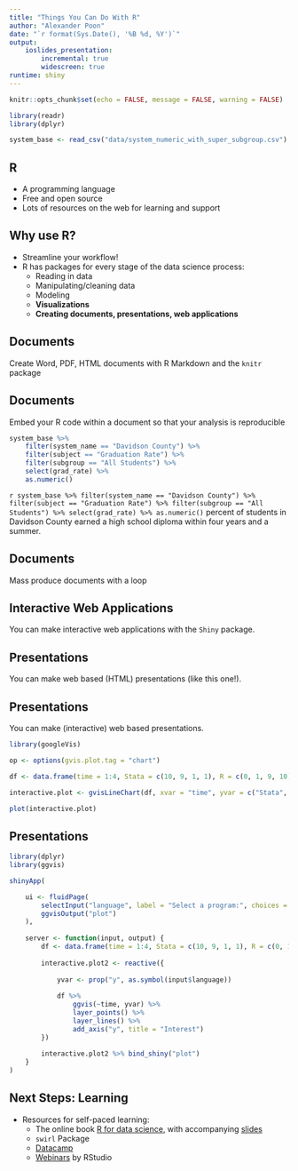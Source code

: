 ```yaml
---
title: "Things You Can Do With R"
author: "Alexander Poon"
date: "`r format(Sys.Date(), '%B %d, %Y')`"
output: 
    ioslides_presentation:
        incremental: true
        widescreen: true
runtime: shiny
---
```


```r
knitr::opts_chunk$set(echo = FALSE, message = FALSE, warning = FALSE)

library(readr)
library(dplyr)

system_base <- read_csv("data/system_numeric_with_super_subgroup.csv")
```

## R

* A programming language
* Free and open source
* Lots of resources on the web for learning and support

## Why use R?

* Streamline your workflow!
* R has packages for every stage of the data science process:
    + Reading in data
    + Manipulating/cleaning data
    + Modeling
    + **Visualizations**
    + **Creating documents, presentations, web applications**

## Documents

Create Word, PDF, HTML documents with R Markdown and the `knitr` package

## Documents

Embed your R code within a document so that your analysis is reproducible

```r

system_base %>%
    filter(system_name == "Davidson County") %>%
    filter(subject == "Graduation Rate") %>%
    filter(subgroup == "All Students") %>%
    select(grad_rate) %>%
    as.numeric()

```

`r system_base %>% filter(system_name == "Davidson County") %>% filter(subject == "Graduation Rate") %>% filter(subgroup == "All Students") %>% select(grad_rate) %>% as.numeric()` percent of students in Davidson County earned a high school diploma within four years and a summer.

## Documents

Mass produce documents with a loop

## Interactive Web Applications

You can make interactive web applications with the `Shiny` package.

## Presentations

You can make web based (HTML) presentations (like this one!).

## Presentations

You can make (interactive) web based presentations.

```r
library(googleVis)

op <- options(gvis.plot.tag = "chart")

df <- data.frame(time = 1:4, Stata = c(10, 9, 1, 1), R = c(0, 1, 9, 10))

interactive.plot <- gvisLineChart(df, xvar = "time", yvar = c("Stata", "R"), options = list(title = "Alex's interest in", curveType = "function", width = 1000, height = 450, hAxis = "{title: 'time'}"))

plot(interactive.plot)
```

## Presentations

```r
library(dplyr)
library(ggvis)

shinyApp(

    ui <- fluidPage(
        selectInput("language", label = "Select a program:", choices = list("Stata", "R"), selected = "R"),
        ggvisOutput("plot")
    ),
    
    server <- function(input, output) {
        df <- data.frame(time = 1:4, Stata = c(10, 9, 1, 1), R = c(0, 1, 9, 10))
        
        interactive.plot2 <- reactive({
        
            yvar <- prop("y", as.symbol(input$language))
        
            df %>%
                ggvis(~time, yvar) %>%
                layer_points() %>%
                layer_lines() %>%
                add_axis("y", title = "Interest")
        })
        
        interactive.plot2 %>% bind_shiny("plot")
    }
)
```

## Next Steps: Learning

* Resources for self-paced learning:
    + The online book [R for data science](http://r4ds.had.co.nz/), with accompanying [slides](https://github.com/rstudio/Intro/tree/master/slides)
    + `swirl` Package
    + [Datacamp](https://www.datacamp.com/)
    + [Webinars](https://www.rstudio.com/resources/webinars/) by RStudio
